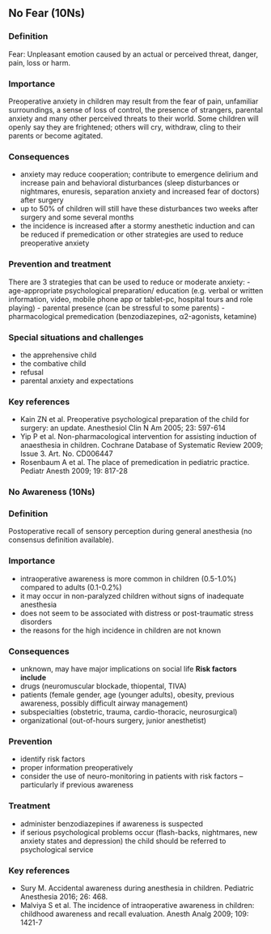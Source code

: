 ## No Fear (10Ns)

### Definition
Fear: Unpleasant emotion caused by an actual or perceived threat, danger, pain, loss or harm.

### Importance
Preoperative anxiety in children may result from the fear of pain, unfamiliar surroundings, a sense of loss of control, the presence of strangers, parental anxiety and many other perceived threats to their world. Some children will openly say they are frightened; others will cry, withdraw, cling to their parents or become agitated.

### Consequences
-   anxiety may reduce cooperation; contribute to emergence delirium and increase pain and behavioral disturbances (sleep disturbances or nightmares, enuresis, separation anxiety and increased fear of doctors) after surgery
-   up to 50% of children will still have these disturbances two weeks after surgery and some several months
-   the incidence is increased after a stormy anesthetic induction and can be reduced if premedication or other strategies are used to reduce preoperative anxiety

### Prevention and treatment
There are 3 strategies that can be used to reduce or moderate anxiety:
-   age-appropriate psychological preparation/ education (e.g. verbal or written information, video, mobile phone app or tablet-pc, hospital tours and role playing)
-   parental presence (can be stressful to some parents)
-   pharmacological premedication (benzodiazepines, α2-agonists, ketamine)

### Special situations and challenges
-   the apprehensive child
-   the combative child
-   refusal
-   parental anxiety and expectations

### Key references
-   Kain ZN et al. Preoperative psychological preparation of the child for surgery: an update. Anesthesiol Clin N Am 2005; 23: 597-614
-   Yip P et al. Non-pharmacological intervention for assisting induction of anaesthesia in children. Cochrane Database of Systematic Review 2009; Issue 3. Art. No. CD006447
-   Rosenbaum A et al. The place of premedication in pediatric practice. Pediatr Anesth 2009; 19: 817-28

### No Awareness (10Ns)

### Definition
Postoperative recall of sensory perception during general anesthesia (no consensus definition available).

### Importance
-   intraoperative awareness is more common in children (0.5-1.0%) compared to adults (0.1-0.2%)
-   it may occur in non-paralyzed children without signs of inadequate anesthesia
-   does not seem to be associated with distress or post-traumatic stress disorders
-   the reasons for the high incidence in children are not known

### Consequences
-   unknown, may have major implications on social life
**Risk factors include**
-   drugs (neuromuscular blockade, thiopental, TIVA)
-   patients (female gender, age (younger adults), obesity, previous awareness, possibly difficult airway management)
-   subspecialties (obstetric, trauma, cardio-thoracic, neurosurgical)
-   organizational (out-of-hours surgery, junior anesthetist)

### Prevention
-   identify risk factors
-   proper information preoperatively
-   consider the use of neuro-monitoring in patients with risk factors -- particularly if previous awareness

### Treatment
-   administer benzodiazepines if awareness is suspected
-   if serious psychological problems occur (flash-backs, nightmares, new anxiety states and depression) the child should be referred to psychological service

### Key references
-   Sury M. Accidental awareness during anesthesia in children. Pediatric Anesthesia 2016; 26: 468.
-   Malviya S et al. The incidence of intraoperative awareness in children: childhood awareness and recall evaluation. Anesth Analg 2009; 109: 1421-7

